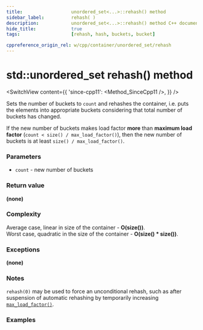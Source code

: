 ```yaml
---
title:					unordered_set<...>::rehash() method
sidebar_label:			rehash( )
description:			unordered_set<...>::rehash() method C++ documentation
hide_title:				true
tags:					[rehash, hash, buckets, bucket]

cppreference_origin_rel: w/cpp/container/unordered_set/rehash
---
```



<!----------------- Codes ---------------------->

<!-- rehash() -->

# std::unordered_set rehash() method

<SwitchView content={{
    'since-cpp11': <Method_SinceCpp11 />,
    }} />

		
Sets the number of buckets to `count` and rehashes the container, i.e. puts the elements into appropriate buckets considering that total number of buckets has changed.


If the new number of buckets makes load factor **more** than **maximum load factor** (`count < size() / max_load_factor()`), then the new number of buckets is at least `size() / max_load_factor()`.

### Parameters

 - `count` - new number of buckets

### Return value

**(none)**

### Complexity

Average case, linear in size of the container - **O(size())**.  
Worst case, quadratic in the size of the container - **O(size() * size())**.

### Exceptions

**(none)**

### Notes

`rehash(0)` may be used to force an unconditional rehash, such as after suspension of automatic rehashing by temporarily increasing [`max_load_factor()`](/docs/std/containers/sets/unordered-set/max_load_factor).

### Examples

<ImproveSection />
